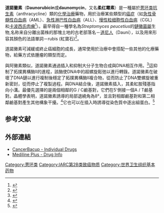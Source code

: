 {{medical}}
{{drugbox |
| IUPAC_name = (8S,10S)-8-acetyl-10-[(2S,4S,5S,6S)-<br />4-amino-5-hydroxy-6-methyl-oxan-<br />2-yl]oxy-6,8,11-trihydroxy-1-methoxy-<br />9,10-dihydro-7H-tetracene-5,12-dione
| image =Daunorubicin.svg 
| width = 260px
| CAS_number = 20830-81-3
| ATC_prefix = L01
| ATC_suffix = DB02 
| PubChem = 30323
| DrugBank = APRD00521
| C = 27 | H = 29 | N = 1 | O = 10
| molecular_weight = 527.52 [[克|g]]/[[莫耳|mol]]<br />563.99 [[克|g]]/[[莫耳|mol]] ([[氯化氫|HCl]] 鹽)
| bioavailability = 
| protein_bound = 
| metabolism = [[肝臟|肝臟]]
| elimination_half-life = 26.7 [[小時|小時]]
| excretion = 膽汁及尿液
| pregnancy_category = D ([[美國|U.S.]])
| legal_status = 
| routes_of_administration = 只可用於[[靜脈注射治療|靜脈注射治療]]。若以[[肌肉注射|肌肉注射]]或[[皮下注射|皮下注射]]方式使用，將會會導致嚴重[[壞死|壞死]]。
}}
'''道諾黴素'''（'''Daunorubicin'''或'''daunomycin'''，又名'''柔红霉素'''）是一種屬於[[蒽环类抗生素|蒽环类抗生素]]（anthracycline）類的[[化學治療|化學治療]]藥物，用於治療某些類型的[[癌症|癌症]]（如[[急性骨髓性白血病|急性骨髓性白血病]]（AML）、[[急性淋巴性白血病|急性淋巴性白血病]]（ALL）、[[慢性粒细胞性白血病|慢性粒细胞性白血病]]（CGL）和[[卡波西氏肉瘤|卡波西氏肉瘤]]<ref name=AHFS2016>{{cite web|title=daunorubicin hydrochloride|url=https://www.drugs.com/monograph/daunorubicin-hydrochloride.html|publisher=The American Society of Health-System Pharmacists|accessdate=8 December 2016|deadurl=no|archiveurl=https://web.archive.org/web/20170108211655/https://www.drugs.com/monograph/daunorubicin-hydrochloride.html|archivedate=8 January 2017|df=}}</ref>）。最早得自一種學名為''Streptomyces peucetius''的[[鏈黴菌屬|鏈黴菌屬]]生物,名称来自分離出菌株的那塊土地的古老部落名－[[道尼人|道尼人]]（Dauni），以及用來形容其顏色的法語單詞－rubis (紅寶石)<ref name="weiss">{{cite journal |author=Weiss RB |title=The anthracyclines: will we ever find a better doxorubicin? |url=https://archive.org/details/sim_seminars-in-oncology_1992-12_19_6/page/670 |journal=Seminars in Oncology |volume=19 |issue=6 |pages=670–86 |pmid=1462166|date=December 1992}}</ref>。

道諾黴素可減緩或終止癌細胞的成長，通常使用於治療中會搭配一些其他的化療藥物，給藥方式依腫瘤的類型而定。

與阿黴素類似，道諾黴素通過插入和抑制大分子生物合成與DNA相互作用。<ref>{{Cite book|chapter=Protein Synthesis in vitro: Cell-Free Systems Derived from Human Cells|title=Cell-Free Protein Synthesis|url=http://dx.doi.org/10.5772/48563|publisher=InTech|date=2012-10-10|isbn=978-953-51-0803-0|first=Kodai|last=Machida|first2=Mamiko|last2=Masutan|first3=Hiroaki|last3=Imatak}}</ref>這抑制了拓撲異構酶II的進程，該酶使DNA中的超螺旋鬆弛以進行轉錄。道諾黴素在破壞了DNA鏈以進行複制後穩定了拓撲異構酶II複合物，從而防止了DNA雙螺旋被重新密封，從而停止了複製過程。與DNA結合後，道諾黴素插入，其柔紅胺殘基指向小溝。最優先選擇的是兩個相鄰的G / C鹼基對，它們在5'側接一個A / T鹼基對。晶體學表明，道諾黴素誘導的局部退繞角為8°，並且對相鄰鹼基對和第二相鄰鹼基對產生其他構象干擾。<ref>{{Cite journal|title=Molecular structure of an anticancer drug-DNA complex: daunomycin plus d(CpGpTpApCpG).|url=http://dx.doi.org/10.1073/pnas.77.12.7204|last=Quigley|first=G. J.|last2=Wang|first2=A. H.|date=1980-12-01|journal=Proceedings of the National Academy of Sciences|issue=12|doi=10.1073/pnas.77.12.7204|volume=77|pages=7204–7208|issn=0027-8424|last3=Ughetto|first3=G.|last4=van der Marel|first4=G.|last5=van Boom|first5=J. H.|last6=Rich|first6=A.}}</ref>它也可以在插入時誘導從染色質中逐出組蛋白。<ref>{{Cite journal|title=Drug-induced histone eviction from open chromatin contributes to the chemotherapeutic effects of doxorubicin|url=http://dx.doi.org/10.1038/ncomms2921|last=Pang|first=Baoxu|last2=Qiao|first2=Xiaohang|date=2013-05-28|journal=Nature Communications|issue=1|doi=10.1038/ncomms2921|volume=4|issn=2041-1723|last3=Janssen|first3=Lennert|last4=Velds|first4=Arno|last5=Groothuis|first5=Tom|last6=Kerkhoven|first6=Ron|last7=Nieuwland|first7=Marja|last8=Ovaa|first8=Huib|last9=Rottenberg|first9=Sven}}</ref> 

==参考文献==
{{reflist}}

== 外部連結 ==
* [https://web.archive.org/web/20060217073906/http://www.cancerbacup.org.uk/Treatments/Chemotherapy/Individualdrugs/Daunorubicin CancerBacup - Individual Drugs]
* [http://www.nlm.nih.gov/medlineplus/druginfo/medmaster/a682289.html Mediline Plus - Drug Info]

{{化疗药物}}

[[Category:蒽环类|Category:蒽环类]]
[[Category:IARC第2B类致癌物质|Category:IARC第2B类致癌物质]]
[[Category:世界卫生组织基本药物|Category:世界卫生组织基本药物]]